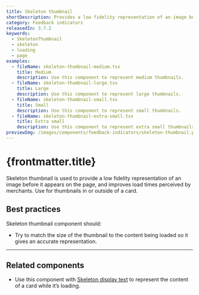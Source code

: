 ```yaml
---
title: Skeleton thumbnail
shortDescription: Provides a low fidelity representation of an image before it appears, improving perceived load times.
category: Feedback indicators
releasedIn: 3.7.2
keywords:
  - SkeletonThumbnail
  - skeleton
  - loading
  - page
examples:
  - fileName: skeleton-thumbnail-medium.tsx
    title: Medium
    description: Use this component to represent medium thumbnails.
  - fileName: skeleton-thumbnail-large.tsx
    title: Large
    description: Use this component to represent large thumbnails.
  - fileName: skeleton-thumbnail-small.tsx
    title: Small
    description: Use this component to represent small thumbnails.
  - fileName: skeleton-thumbnail-extra-small.tsx
    title: Extra small
    description: Use this component to represent extra small thumbnails.
previewImg: /images/components/feedback-indicators/skeleton-thumbnail.png
---
```


# {frontmatter.title}

<Lede>

Skeleton thumbnail is used to provide a low fidelity representation of an image before it appears on the page, and improves load times perceived by merchants. Use for thumbnails in or outside of a card.

</Lede>

<Examples />

<Props componentName={frontmatter.title} />

## Best practices

Skeleton thumbnail component should:

- Try to match the size of the thumbnail to the content being loaded so it gives an accurate representation.

---

## Related components

- Use this component with [Skeleton display text](/components/feedback-indicators/skeleton-display-text) to represent the content of a card while it’s loading.
